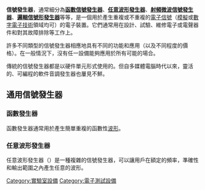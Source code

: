 {{unreferenced|time=2010-12-21T15:26:57+00:00}}
{{NoteTA
|G1 = Electronics
}}
'''信號發生器'''，通常細分為'''[[函數發生器|函數信號發生器]]'''、'''[[任意波形發生器|任意波形發生器]]'''、'''[[射頻微波信號發生器|射頻微波信號發生器]]'''、'''[[邏輯信號形發生器|邏輯信號形發生器]]'''等等，是一個用於產生重複或不重複的[[電子信號|電子信號]]（[[模擬電路|模擬]]或[[數字電子技術|數字電子技術]]領域均可）的電子裝置。它們通常用在設計、試驗、維修電子或電聲器件和對其故障排除等工作上。

許多不同類型的信號發生器相應地具有不同的功能和應用（以及不同程度的價格）。在一般情況下，沒有任一設備能夠應用於所有可能的場合。

傳統的信號發生器都是以硬件單元形式使用的。但自多媒體電腦時代以來，靈活的、可編程的軟件音調發生器也屢見不鮮。

== 通用信號發生器 ==
=== 函數發生器 ===
{{main|函數發生器}}
函數發生器通常用於產生簡單重複的函數性[[波形|波形]]。

=== 任意波形發生器 ===
{{main|任意波形發生器}}
任意波形發生器（{{lang|en|Arbitrary waveform generators, AWG}}）是一種複雜的信號發生器，可以讓用戶在額定的頻率，準確性和輸出範圍之內產生任意的波形。

{{電子學小作品}}
{{電子儀器與測量設備}}
{{Authority control}}

[[Category:實驗室設備|Category:實驗室設備]]
[[Category:電子測試設備|Category:電子測試設備]]